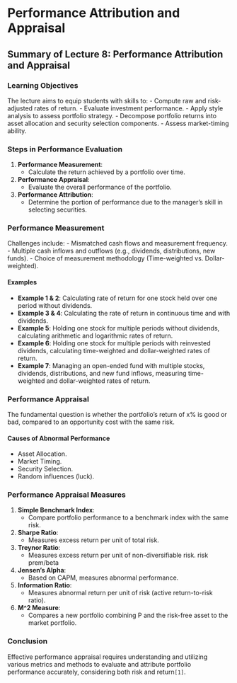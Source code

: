 # Performance Attribution and Appraisal {#ch8}

## Summary of Lecture 8: Performance Attribution and Appraisal

### Learning Objectives
The lecture aims to equip students with skills to:
- Compute raw and risk-adjusted rates of return.
- Evaluate investment performance.
- Apply style analysis to assess portfolio strategy.
- Decompose portfolio returns into asset allocation and security selection components.
- Assess market-timing ability.

### Steps in Performance Evaluation
1. **Performance Measurement**:
   - Calculate the return achieved by a portfolio over time.
2. **Performance Appraisal**:
   - Evaluate the overall performance of the portfolio.
3. **Performance Attribution**:
   - Determine the portion of performance due to the manager’s skill in selecting securities.

### Performance Measurement
Challenges include:
- Mismatched cash flows and measurement frequency.
- Multiple cash inflows and outflows (e.g., dividends, distributions, new funds).
- Choice of measurement methodology (Time-weighted vs. Dollar-weighted).

#### Examples
- **Example 1 & 2**: Calculating rate of return for one stock held over one period without dividends.
- **Example 3 & 4**: Calculating the rate of return in continuous time and with dividends.
- **Example 5**: Holding one stock for multiple periods without dividends, calculating arithmetic and logarithmic rates of return.
- **Example 6**: Holding one stock for multiple periods with reinvested dividends, calculating time-weighted and dollar-weighted rates of return.
- **Example 7**: Managing an open-ended fund with multiple stocks, dividends, distributions, and new fund inflows, measuring time-weighted and dollar-weighted rates of return.

### Performance Appraisal
The fundamental question is whether the portfolio's return of x% is good or bad, compared to an opportunity cost with the same risk.

#### Causes of Abnormal Performance
- Asset Allocation.
- Market Timing.
- Security Selection.
- Random influences (luck).

### Performance Appraisal Measures
1. **Simple Benchmark Index**:
   - Compare portfolio performance to a benchmark index with the same risk.
2. **Sharpe Ratio**:
   - Measures excess return per unit of total risk.
3. **Treynor Ratio**:
   - Measures excess return per unit of non-diversifiable risk.
   risk prem/beta 
   
4. **Jensen’s Alpha**:
   - Based on CAPM, measures abnormal performance.
5. **Information Ratio**:
   - Measures abnormal return per unit of risk (active return-to-risk ratio).
6. **M^2 Measure**:
   - Compares a new portfolio combining P and the risk-free asset to the market portfolio.

### Conclusion
Effective performance appraisal requires understanding and utilizing various metrics and methods to evaluate and attribute portfolio performance accurately, considering both risk and return`[1]`.